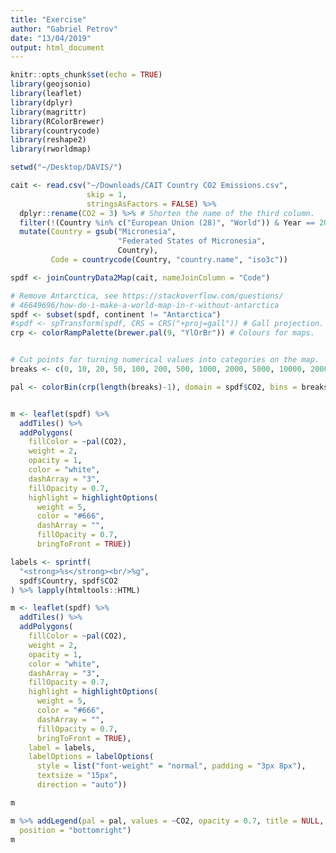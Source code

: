```yaml
---
title: "Exercise"
author: "Gabriel Petrov"
date: "13/04/2019"
output: html_document
---
```


```r
knitr::opts_chunk$set(echo = TRUE)
library(geojsonio)
library(leaflet)
library(dplyr)
library(magrittr)
library(RColorBrewer)
library(countrycode)
library(reshape2)
library(rworldmap)
```

```r

setwd("~/Desktop/DAVIS/")

cait <- read.csv("~/Downloads/CAIT Country CO2 Emissions.csv",
                 skip = 1,
                 stringsAsFactors = FALSE) %>%
  dplyr::rename(CO2 = 3) %>% # Shorten the name of the third column.
  filter(!(Country %in% c("European Union (28)", "World")) & Year == 2014) %>%
  mutate(Country = gsub("Micronesia",
                        "Federated States of Micronesia",
                        Country),
         Code = countrycode(Country, "country.name", "iso3c"))

spdf <- joinCountryData2Map(cait, nameJoinColumn = "Code")

# Remove Antarctica, see https://stackoverflow.com/questions/
# 46649696/how-do-i-make-a-world-map-in-r-without-antarctica
spdf <- subset(spdf, continent != "Antarctica")
#spdf <- spTransform(spdf, CRS = CRS("+proj=gall")) # Gall projection.
crp <- colorRampPalette(brewer.pal(9, "YlOrBr")) # Colours for maps.


# Cut points for turning numerical values into categories on the map.
breaks <- c(0, 10, 20, 50, 100, 200, 500, 1000, 2000, 5000, 10000, 20000)

pal <- colorBin(crp(length(breaks)-1), domain = spdf$CO2, bins = breaks)


m <- leaflet(spdf) %>%
  addTiles() %>%
  addPolygons(
    fillColor = ~pal(CO2),
    weight = 2,
    opacity = 1,
    color = "white",
    dashArray = "3",
    fillOpacity = 0.7,
    highlight = highlightOptions(
      weight = 5,
      color = "#666",
      dashArray = "",
      fillOpacity = 0.7,
      bringToFront = TRUE))

labels <- sprintf(
  "<strong>%s</strong><br/>%g",
  spdf$Country, spdf$CO2
) %>% lapply(htmltools::HTML)

m <- leaflet(spdf) %>%
  addTiles() %>%
  addPolygons(
    fillColor = ~pal(CO2),
    weight = 2,
    opacity = 1,
    color = "white",
    dashArray = "3",
    fillOpacity = 0.7,
    highlight = highlightOptions(
      weight = 5,
      color = "#666",
      dashArray = "",
      fillOpacity = 0.7,
      bringToFront = TRUE), 
    label = labels,
    labelOptions = labelOptions(
      style = list("font-weight" = "normal", padding = "3px 8px"),
      textsize = "15px",
      direction = "auto"))

m

m %>% addLegend(pal = pal, values = ~CO2, opacity = 0.7, title = NULL,
  position = "bottomright")
m
```


